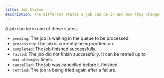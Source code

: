 ```yaml
---
title: Job States
description: The different states a job can be in and how they change
---
```


A job can be in one of these states:

- `pending`: The job is waiting in the queue to be processed.
- `processing`: The job is currently being worked on.
- `completed`: The job finished successfully.
- `failed`: The job did not finish successfully. It can be retried up to `max_attempts` times.
- `cancelled`: The job was cancelled before it finished.
- `retried`: The job is being tried again after a failure.
